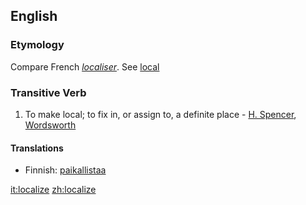 ==English==

===Etymology===
Compare French ''[[localiser]]''. See [[local]]

===Transitive Verb===
{{en-infl-reg-other-e|localiz|e}}

# To make local; to fix in, or assign to, a definite place - [[H. Spencer]], [[Wordsworth]]

====Translations====

*Finnish: [[paikallistaa]]

[[it:localize]]
[[zh:localize]]